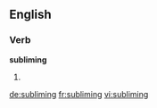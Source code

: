 
==English==

===Verb===
'''subliming'''

# {{present participle of|sublime}}

[[de:subliming]]
[[fr:subliming]]
[[vi:subliming]]